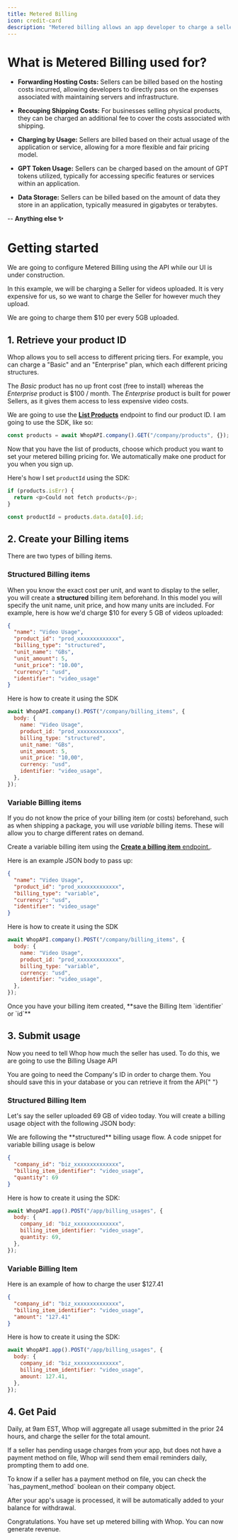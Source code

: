 ```yaml
---
title: Metered Billing
icon: credit-card
description: "Metered billing allows an app developer to charge a seller. This is one of the ways developers can make money selling apps"
---
```


# What is Metered Billing used for?

- **Forwarding Hosting Costs:** Sellers can be billed based on the hosting costs incurred, allowing developers to directly pass on the expenses associated with maintaining servers and infrastructure.

- **Recouping Shipping Costs:** For businesses selling physical products, they can be charged an additional fee to cover the costs associated with shipping.

- **Charging by Usage:** Sellers are billed based on their actual usage of the application or service, allowing for a more flexible and fair pricing model.

- **GPT Token Usage:** Sellers can be charged based on the amount of GPT tokens utilized, typically for accessing specific features or services within an application.

- **Data Storage:** Sellers can be billed based on the amount of data they store in an application, typically measured in gigabytes or terabytes.

-- **Anything else ✨**

# Getting started

<Info>
    We are going to configure Metered Billing using the API while our UI is under
    construction.
</Info>

In this example, we will be charging a Seller for videos uploaded. It is very expensive for us, so we want to charge the Seller for however much they upload.

We are going to charge them $10 per every 5GB uploaded.

## 1. Retrieve your product ID

Whop allows you to sell access to different pricing tiers. For example, you can charge a "Basic" and an "Enterprise" plan, which each different pricing structures.

The _Basic_ product has no up front cost (free to install) whereas the _Enterprise_ product is $100 / month. The _Enterprise_ product is built for power Sellers, as it gives them access to less expensive video costs.

We are going to use the [**List Products**](/api-reference/v5/company/products/list) endpoint to find our product ID. I am going to use the SDK, like so:

```javascript
const products = await WhopAPI.company().GET("/company/products", {});
```

Now that you have the list of products, choose which product you want to set your metered billing pricing for. We automatically make one product for you when you sign up.

Here's how I set `productId` using the SDK:

```typescript
if (products.isErr) {
  return <p>Could not fetch products</p>;
}

const productId = products.data.data[0].id;
```

## 2. Create your Billing items

There are two types of billing items.

### Structured Billing items

When you know the exact cost per unit, and want to display to the seller, you will create a **structured** billing item beforehand.
In this model you will specify the unit name, unit price, and how many units are included. For example, here is how we'd charge $10 for every 5 GB of videos uploaded:

```json
{
  "name": "Video Usage",
  "product_id": "prod_xxxxxxxxxxxxx",
  "billing_type": "structured",
  "unit_name": "GBs",
  "unit_amount": 5,
  "unit_price": "10.00",
  "currency": "usd",
  "identifier": "video_usage"
}
```

Here is how to create it using the SDK

```javascript
await WhopAPI.company().POST("/company/billing_items", {
  body: {
    name: "Video Usage",
    product_id: "prod_xxxxxxxxxxxxx",
    billing_type: "structured",
    unit_name: "GBs",
    unit_amount: 5,
    unit_price: "10,00",
    currency: "usd",
    identifier: "video_usage",
  },
});
```

### Variable Billing items

If you do not know the price of your billing item (or costs) beforehand, such as when shipping a package, you will use _variable_ billing items.
These will allow you to charge different rates on demand.

Create a variable billing item using the [**Create a billing item** endpoint.](/api-reference/v5/company/billing-items/create).

Here is an example JSON body to pass up:

```json
{
  "name": "Video Usage",
  "product_id": "prod_xxxxxxxxxxxxx",
  "billing_type": "variable",
  "currency": "usd",
  "identifier": "video_usage"
}
```

Here is how to create it using the SDK

```javascript
await WhopAPI.company().POST("/company/billing_items", {
  body: {
    name: "Video Usage",
    product_id: "prod_xxxxxxxxxxxxx",
    billing_type: "variable",
    currency: "usd",
    identifier: "video_usage",
  },
});
```

<Check>
    Once you have your billing item created, **save the Billing Item `identifier`
    or `id`**
</Check>

## 3. Submit usage

Now you need to tell Whop how much the seller has used. To do this, we are going to use the Billing Usage API

<Warning>
    You are going to need the Company's ID in order to charge them. You should
    save this in your database or you can retrieve it from the API{" "}
</Warning>

### Structured Billing Item

Let's say the seller uploaded 69 GB of video today. You will create a billing usage object with the following JSON body:

<Info>
    We are following the **structured** billing usage flow. A code snippet for
    variable billing usage is below
</Info>

```json
{
  "company_id": "biz_xxxxxxxxxxxxxx",
  "billing_item_identifier": "video_usage",
  "quantity": 69
}
```

Here is how to create it using the SDK:

```javascript
await WhopAPI.app().POST("/app/billing_usages", {
  body: {
    company_id: "biz_xxxxxxxxxxxxxx",
    billing_item_identifier: "video_usage",
    quantity: 69,
  },
});
```

### Variable Billing Item

Here is an example of how to charge the user $127.41

```json
{
  "company_id": "biz_xxxxxxxxxxxxxx",
  "billing_item_identifier": "video_usage",
  "amount": "127.41"
}
```

Here is how to create it using the SDK:

```javascript
await WhopAPI.app().POST("/app/billing_usages", {
  body: {
    company_id: "biz_xxxxxxxxxxxxxx",
    billing_item_identifier: "video_usage",
    amount: 127.41,
  },
});
```

## 4. Get Paid

Daily, at 9am EST, Whop will aggregate all usage submitted in the prior 24 hours, and charge the seller for the total amount.

If a seller has pending usage charges from your app, but does not have a payment method on file, Whop will send them email reminders daily, prompting them to add one.

<Note>
    To know if a seller has a payment method on file, you can check the `has_payment_method` boolean on their company object.

</Note>

After your app's usage is processed, it will be automatically added to your balance for withdrawal.

<Check>
    Congratulations. You have set up metered billing with Whop. You can now
    generate revenue.
</Check>
